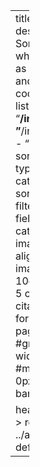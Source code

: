 ---
title: "Tools" 
description: |
  Some useful tools which Dianyi write as public goods and personal coding excercises.
listing: 
  contents: 
    - "**/index.qmd"
    - "**/index.markdown"
    - "**/index.md"
  sort: "date desc"
  type: default
  categories: true
  sort-ui: false
  filter-ui: false
  fields: [title, author, categories, date, image]
  image-align: right
  # image-height: 10em
  page-size: 5
comments: false
citation: false
format: 
  html: 
    page-layout: full
    #grid:
      #sidebar-width: 0px
      #margin-width: 0px
title-block-banner: true

header-includes: >
  <link rel="stylesheet" href="../assets/listing-default.css">
resources:
  - ../assets/listing-default.css
---